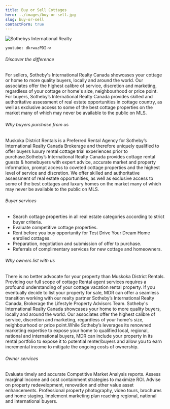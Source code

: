 ```yaml
---
title: Buy or Sell Cottages
hero: ../images/buy-or-sell.jpg
slug: buy-or-sell
contactForm: true
---
```


![Sothebys International Realty](../images/sir-canada.jpg)

`youtube: dkrwuzPDI-w`

###### Discover the difference

For sellers, Sotheby's International Realty Canada showcases your cottage or home to more quality buyers, locally and around the world. Our associates offer the highest calibre of service, discretion and marketing, regardless of your cottage or home's size, neighbourhood or price point. For buyers, Sotheby’s International Realty Canada provides skilled and authoritative assessment of real estate opportunities in cottage country, as well as exclusive access to some of the best cottage properties on the market many of which may never be available to the public on MLS.

###### Why buyers purchase from us

Muskoka District Rentals is a Preferred Rental Agency for Sotheby’s International Realty Canada Brokerage and therefore uniquely qualified to offer buyers luxury rental
cottage trial experiences prior to purchase.Sotheby’s International Realty Canada provides cottage rental guests & homebuyers with expert advice, accurate market and
property information, prompt access to coveted cottage properties and the highest level of service and discretion. We offer skilled and authoritative assessment of real
estate opportunities, as well as exclusive access to some of the best cottages and luxury homes on the market many of which may never be available to the public on MLS.

###### Buyer services

- Search cottage properties in all real estate categories according to strict buyer criteria.
- Evaluate competitive cottage properties.
- Rent before you buy opportunity for Test Drive Your Dream Home enrolled cottages.
- Preparation, negotiation and submission of offer to purchase.
- Referrals of complimentary services for new cottage and homeowners.

###### Why owners list with us

There is no better advocate for your property than Muskoka District Rentals. Providing our full scope of cottage Rental agent services requires a profound understanding of
your cottage vacation rental property. If you eventually decide to list your property for sale, MDR can offer a seamless transition working with our realty partner Sotheby’s
International Realty Canada, Brokerage the Lifestyle Property Advisors Team. Sotheby's International Realty Canada showcases your home to more quality buyers, locally
and around the world. Our associates offer the highest calibre of service, discretion and marketing, regardless of your home's size, neighbourhood or price point.While
Sotheby’s leverages its renowned marketing expertise to expose your home to qualified local, regional, national and international buyers, MDR can include your property in
its rental portfolio to expose it to potential renter/buyers and allow you to earn incremental income to mitigate the ongoing costs of ownership.

###### Owner services

Evaluate timely and accurate Competitive Market Analysis reports.
Assess marginal Income and cost containment strategies to maximize ROI.
Advise on property redevelopment, renovation and other value asset enhancements.
Professional property photography, video tours, brochures and home staging.
Implement marketing plan reaching regional, national and international buyers.

<ContactUs />
